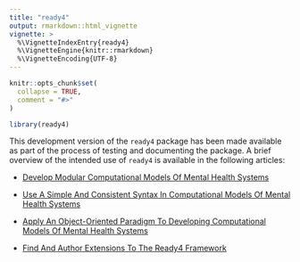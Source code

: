 ```yaml
---
title: "ready4"
output: rmarkdown::html_vignette
vignette: >
  %\VignetteIndexEntry{ready4}
  %\VignetteEngine{knitr::rmarkdown}
  %\VignetteEncoding{UTF-8}
---
```


```r
knitr::opts_chunk$set(
  collapse = TRUE,
  comment = "#>"
)
```

```r
library(ready4)
```
This development version of the `ready4` package has been made available as part of the process of testing and documenting the package. A brief overview of the intended use of `ready4` is available in the following articles:

- [Develop Modular Computational Models Of Mental Health Systems](V_01.html)

- [Use A Simple And Consistent Syntax In Computational Models Of Mental Health Systems](V_02.html)

- [Apply An Object-Oriented Paradigm To Developing Computational Models Of Mental Health Systems](V_03.html)

- [Find And Author Extensions To The Ready4 Framework](V_041.html)
